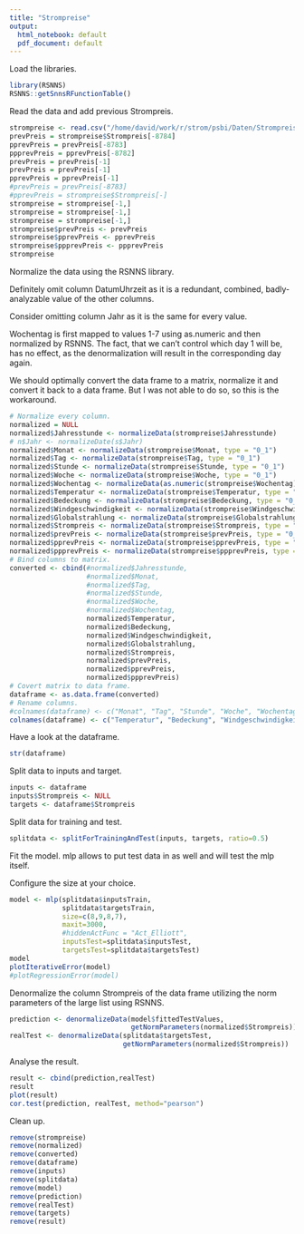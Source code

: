 ```yaml
---
title: "Strompreise"
output:
  html_notebook: default
  pdf_document: default
---
```

Load the libraries.
```r
library(RSNNS)
RSNNS::getSnnsRFunctionTable()
```

Read the data and add previous Strompreis.
```r
strompreise <- read.csv("/home/david/work/r/strom/psbi/Daten/Strompreise.csv")
prevPreis = strompreise$Strompreis[-8784]
pprevPreis = prevPreis[-8783]
ppprevPreis = pprevPreis[-8782]
prevPreis = prevPreis[-1]
prevPreis = prevPreis[-1]
pprevPreis = pprevPreis[-1]
#prevPreis = prevPreis[-8783]
#pprevPreis = strompreise$Strompreis[-]
strompreise = strompreise[-1,]
strompreise = strompreise[-1,]
strompreise = strompreise[-1,]
strompreise$prevPreis <- prevPreis
strompreise$pprevPreis <- pprevPreis
strompreise$ppprevPreis <- ppprevPreis
strompreise

```

Normalize the data using the RSNNS library.

Definitely omit column DatumUhrzeit as it is a redundant, combined, badly-analyzable value of the other columns.

Consider omitting column Jahr as it is the same for every value.

Wochentag is first mapped to values 1-7 using as.numeric and then normalized by RSNNS. The fact, that we can't control which day 1 will be, has no effect, as the denormalization will result in the corresponding day again.

We should optimally convert the data frame to a matrix, normalize it and convert it back to a data frame. But I was not able to do so, so this is the workaround.
```r
# Normalize every column.
normalized = NULL
normalized$Jahresstunde <- normalizeData(strompreise$Jahresstunde)
# n$Jahr <- normalizeDate(s$Jahr)
normalized$Monat <- normalizeData(strompreise$Monat, type = "0_1")
normalized$Tag <- normalizeData(strompreise$Tag, type = "0_1")
normalized$Stunde <- normalizeData(strompreise$Stunde, type = "0_1")
normalized$Woche <- normalizeData(strompreise$Woche, type = "0_1")
normalized$Wochentag <- normalizeData(as.numeric(strompreise$Wochentag), type = "0_1")
normalized$Temperatur <- normalizeData(strompreise$Temperatur, type = "0_1")
normalized$Bedeckung <- normalizeData(strompreise$Bedeckung, type = "0_1")
normalized$Windgeschwindigkeit <- normalizeData(strompreise$Windgeschwindigkeit, type = "0_1")
normalized$Globalstrahlung <- normalizeData(strompreise$Globalstrahlung, type = "0_1")
normalized$Strompreis <- normalizeData(strompreise$Strompreis, type = "0_1")
normalized$prevPreis <- normalizeData(strompreise$prevPreis, type = "0_1")
normalized$pprevPreis <- normalizeData(strompreise$pprevPreis, type = "0_1")
normalized$ppprevPreis <- normalizeData(strompreise$ppprevPreis, type = "0_1")
# Bind columns to matrix.
converted <- cbind(#normalized$Jahresstunde, 
                   #normalized$Monat,
                   #normalized$Tag,
                   #normalized$Stunde,
                   #normalized$Woche,
                   #normalized$Wochentag,
                   normalized$Temperatur,
                   normalized$Bedeckung,
                   normalized$Windgeschwindigkeit,
                   normalized$Globalstrahlung,
                   normalized$Strompreis,
                   normalized$prevPreis,
                   normalized$pprevPreis,
                   normalized$ppprevPreis)
# Covert matrix to data frame.
dataframe <- as.data.frame(converted)
# Rename columns.
#colnames(dataframe) <- c("Monat", "Tag", "Stunde", "Woche", "Wochentag", "Temperatur", "Bedeckung", "Windgeschwindigkeit", "Globalstrahlung", "Strompreis", "prevPreis", "pprevPreis")
colnames(dataframe) <- c("Temperatur", "Bedeckung", "Windgeschwindigkeit", "Globalstrahlung","Strompreis", "prevPreis", "pprevPreis", "ppprevPreis")
```

Have a look at the dataframe.
```r
str(dataframe)
```

Split data to inputs and target.
```r
inputs <- dataframe
inputs$Strompreis <- NULL
targets <- dataframe$Strompreis
```

Split data for training and test.
```r
splitdata <- splitForTrainingAndTest(inputs, targets, ratio=0.5)
```

Fit the model. mlp allows to put test data in as well and will test the mlp itself. 

Configure the size at your choice.
```r
model <- mlp(splitdata$inputsTrain,
             splitdata$targetsTrain,
             size=c(8,9,8,7),
             maxit=3000,
             #hiddenActFunc = "Act_Elliott",
             inputsTest=splitdata$inputsTest,
             targetsTest=splitdata$targetsTest)
model
plotIterativeError(model)
#plotRegressionError(model)
```

Denormalize the column Strompreis of the data frame utilizing the norm parameters of the large list using RSNNS.
```r
prediction <- denormalizeData(model$fittedTestValues,
                              getNormParameters(normalized$Strompreis))
realTest <- denormalizeData(splitdata$targetsTest,
                            getNormParameters(normalized$Strompreis))
```

Analyse the result.
```r
result <- cbind(prediction,realTest)
result
plot(result)
cor.test(prediction, realTest, method="pearson")
```

Clean up.
```r
remove(strompreise)
remove(normalized)
remove(converted)
remove(dataframe)
remove(inputs)
remove(splitdata)
remove(model)
remove(prediction)
remove(realTest)
remove(targets)
remove(result)
```